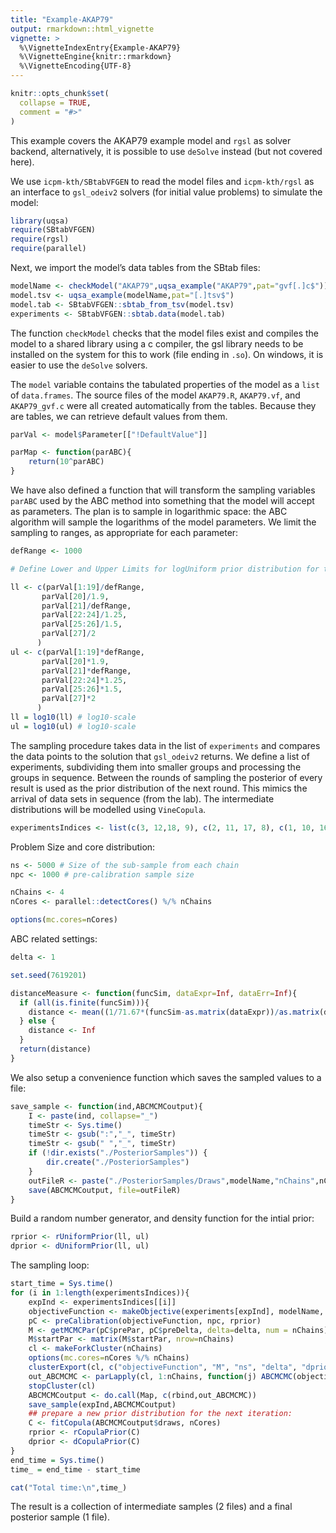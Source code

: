 ```yaml
---
title: "Example-AKAP79"
output: rmarkdown::html_vignette
vignette: >
  %\VignetteIndexEntry{Example-AKAP79}
  %\VignetteEngine{knitr::rmarkdown}
  %\VignetteEncoding{UTF-8}
---
```


```r
knitr::opts_chunk$set(
  collapse = TRUE,
  comment = "#>"
)
```

This example covers the AKAP79 example model and `rgsl` as solver
backend, alternatively, it is possible to use `deSolve` instead (but
not covered here).

We use `icpm-kth/SBtabVFGEN` to read the model files and `icpm-kth/rgsl` as an
interface to `gsl_odeiv2` solvers (for initial value problems) to simulate the model:

```r
library(uqsa)
require(SBtabVFGEN)
require(rgsl)
require(parallel)
```

Next, we import the model's data tables from the SBtab files:

```r
modelName <- checkModel("AKAP79",uqsa_example("AKAP79",pat="gvf[.]c$"))
model.tsv <- uqsa_example(modelName,pat="[.]tsv$")
model.tab <- SBtabVFGEN::sbtab_from_tsv(model.tsv)
experiments <- SBtabVFGEN::sbtab.data(model.tab)
```

The function `checkModel` checks that the model files exist and
compiles the model to a shared library using a c compiler, the gsl
library needs to be installed on the system for this to work (file
ending in `.so`). On windows, it is easier to use the `deSolve`
solvers.

The `model` variable contains the tabulated properties of the model as
a `list` of `data.frames`. The source files of the model `AKAP79.R`,
`AKAP79.vf`, and `AKAP79_gvf.c` were all created automatically from
the tables. Because they are tables, we can retrieve default values
from them.

```r
parVal <- model$Parameter[["!DefaultValue"]]

parMap <- function(parABC){
	return(10^parABC)
}
```

We have also defined a function that will transform the sampling
variables `parABC` used by the ABC method into something that the model will accept as parameters. The plan
is to sample in logarithmic space: the ABC algorithm will sample the
logarithms of the model parameters. We limit the sampling to ranges,
as appropriate for each parameter:

```r
defRange <- 1000

# Define Lower and Upper Limits for logUniform prior distribution for the parameters

ll <- c(parVal[1:19]/defRange,
       parVal[20]/1.9,
       parVal[21]/defRange,
       parVal[22:24]/1.25,
       parVal[25:26]/1.5,
       parVal[27]/2
      )
ul <- c(parVal[1:19]*defRange,
       parVal[20]*1.9,
       parVal[21]*defRange,
       parVal[22:24]*1.25,
       parVal[25:26]*1.5,
       parVal[27]*2
      )
ll = log10(ll) # log10-scale
ul = log10(ul) # log10-scale
```

The sampling procedure takes data in the list of `experiments` and
compares the data points to the solution that `gsl_odeiv2` returns. We
define a list of experiments, subdividing them into smaller groups and
processing the groups in sequence. Between the rounds of sampling the
posterior of every result is used as the prior distribution of the
next round. This mimics the arrival of data sets in sequence (from the
lab). The intermediate distributions will be modelled using
`VineCopula`.

```r
experimentsIndices <- list(c(3, 12,18, 9), c(2, 11, 17, 8), c(1, 10, 16, 7))
```

Problem Size and core distribution:

```r
ns <- 5000 # Size of the sub-sample from each chain
npc <- 1000 # pre-calibration sample size

nChains <- 4
nCores <- parallel::detectCores() %/% nChains

options(mc.cores=nCores)

```

ABC related settings:

```r
delta <- 1

set.seed(7619201)

distanceMeasure <- function(funcSim, dataExpr=Inf, dataErr=Inf){
  if (all(is.finite(funcSim))){
    distance <- mean((1/71.67*(funcSim-as.matrix(dataExpr))/as.matrix(dataErr))^2, na.rm=TRUE)
  } else {
    distance <- Inf
  }
  return(distance)
}
```

We also setup a convenience function which saves the sampled values to a file:

```r
save_sample <- function(ind,ABCMCMCoutput){
	I <- paste(ind, collapse="_")
	timeStr <- Sys.time()
	timeStr <- gsub(":","_", timeStr)
	timeStr <- gsub(" ","_", timeStr)
	if (!dir.exists("./PosteriorSamples")) {
		dir.create("./PosteriorSamples")
	}
	outFileR <- paste("./PosteriorSamples/Draws",modelName,"nChains",nChains,"ns",ns,"npc",npc,I,timeStr,".RData",collapse="_",sep="_")
	save(ABCMCMCoutput, file=outFileR)
}
```

Build a random number generator, and density function for the intial prior:
```r
rprior <- rUniformPrior(ll, ul)
dprior <- dUniformPrior(ll, ul)

```

The sampling loop:

```r
start_time = Sys.time()
for (i in 1:length(experimentsIndices)){
	expInd <- experimentsIndices[[i]]
	objectiveFunction <- makeObjective(experiments[expInd], modelName, Score, parMap)
	pC <- preCalibration(objectiveFunction, npc, rprior)
	M <- getMCMCPar(pC$prePar, pC$preDelta, delta=delta, num = nChains)
	M$startPar <- matrix(M$startPar, nrow=nChains)
	cl <- makeForkCluster(nChains)
	options(mc.cores=nCores %/% nChains)
	clusterExport(cl, c("objectiveFunction", "M", "ns", "delta", "dprior"))
	out_ABCMCMC <- parLapply(cl, 1:nChains, function(j) ABCMCMC(objectiveFunction, M$startPar[j,], ns, M$Sigma, delta, dprior))
	stopCluster(cl)
	ABCMCMCoutput <- do.call(Map, c(rbind,out_ABCMCMC))
	save_sample(expInd,ABCMCMCoutput)
	## prepare a new prior distribution for the next iteration:
	C <- fitCopula(ABCMCMCoutput$draws, nCores)
	rprior <- rCopulaPrior(C)
	dprior <- dCopulaPrior(C)
}
end_time = Sys.time()
time_ = end_time - start_time

cat("Total time:\n",time_)
```

The result is a collection of intermediate samples (2 files) and a final posterior sample (1 file).
